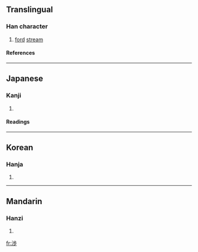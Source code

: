 {{see|涉}}

==Translingual==
===Han character===
{{Han char|rn=85|rad=水|as=08|sn=11|four=|canj=水卜中竹 (EYLH), X水卜中竹 (XEYLH)}}
# [[ford]] [[stream]]
====References====
{{Han ref|kx=0633.371|dkj=17749|hdz=80023.200|uh=6E09|ud=28169}}

----
==Japanese==
===Kanji===
{{ja-kanji|grade=|rs=水08}}
# {{defn|Japanese}} 
====Readings====
{{ja-readings|on=[[しょう]] (shō)|kun=[[わたる]] (wataru), [[かかわる]] (kakawaru)}}

----
==Korean==
===Hanja===
{{ko-hanja|hangeul=[[섭]]|eumhun=|rv=seop|mr=sŏp|y=sep}}
# {{defn|Korean}}

----
==Mandarin==
===Hanzi===
{{cmn-hanzi|pin=[[shè]] (she4)|wg=she<sup>4</sup>}}
# {{defn|Mandarin}}

[[fr:渉]]